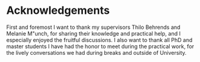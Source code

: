 # Acknowledgements {-}

First and foremost I want to thank my supervisors Thilo Behrends and Melanie M\"unch, for sharing their knowledge and practical help, and I especially enjoyed the fruitful discussions. I also want to thank all PhD and master students I have had the honor to meet during the practical work, for the lively conversations we had during breaks and outside of University.
